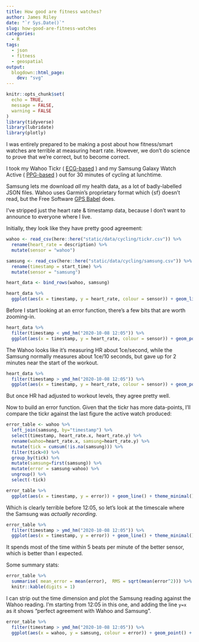 ```yaml
---
title: How good are fitness watches?
author: James Riley
date: "`r Sys.Date()`"
slug: how-good-are-fitness-watches
categories:
  - R
tags:
  - json
  - fitness
  - geospatial
output:
  blogdown::html_page:
    dev: "svg"
---
```


```r
knitr::opts_chunk$set(
  echo = TRUE,
  message = FALSE,
  warning = FALSE
)
library(tidyverse)
library(lubridate)
library(plotly)
```

I was entirely prepared to be making a post about how fitness/smart watches are terrible at measuring heart rate. However, we don't do science to prove that we're correct, but to become correct.

I took my Wahoo Tickr ( [ECG-based](https://en.wikipedia.org/wiki/Electrocardiography) ) and my Samsung Galaxy Watch Active ( [PPG-based](https://en.wikipedia.org/wiki/Photoplethysmogram) ) out for 30 minutes of cycling at lunchtime. 

Samsung lets me download _all_ my health data, as a lot of badly-labelled JSON files. Wahoo uses Garmin's proprietary format which {sf} doesn't read, but the Free Software [GPS Babel](http://www.gpsbabel.org/) does. 

I've stripped just the heart rate & timestamp data, because I don't want to announce to everyone where I live. 

Initially, they look like they have pretty good agreement:

```r
wahoo <- read_csv(here::here("static/data/cycling/tickr.csv")) %>%
  rename(heart_rate = description) %>%
  mutate(sensor = "wahoo")

samsung <- read_csv(here::here("static/data/cycling/samsung.csv")) %>%
  rename(timestamp = start_time) %>%
  mutate(sensor = "samsung")

heart_data <- bind_rows(wahoo, samsung)

heart_data %>%
  ggplot(aes(x = timestamp, y = heart_rate, colour = sensor)) + geom_line() + theme_minimal() + ggthemes::scale_colour_few()
```

Before I start looking at an error function, there's a few bits that are worth zooming-in.

```r
heart_data %>%
  filter(timestamp < ymd_hm("2020-10-08 12:05")) %>% 
  ggplot(aes(x = timestamp, y = heart_rate, colour = sensor)) + geom_point() + theme_minimal() + ggthemes::scale_colour_few()
```

The Wahoo looks like it's measuring HR about 1ce/second, while the Samsung normally measures about 1ce/10 seconds, but gave up for 2 minutes near the start of the workout. 

```r
heart_data %>%
  filter(timestamp > ymd_hm("2020-10-08 12:05")) %>% 
  ggplot(aes(x = timestamp, y = heart_rate, colour = sensor)) + geom_point() + theme_minimal() + ggthemes::scale_colour_few()

```

But once HR had adjusted to workout levels, they agree pretty well.

Now to build an error function. Given that the tickr has more data-points, I'll compare the tickr against the last figure the active watch produced:

```r
error_table <- wahoo %>%
  left_join(samsung, by="timestamp") %>%
  select(timestamp, heart_rate.x, heart_rate.y) %>%
  rename(wahoo=heart_rate.x, samsung=heart_rate.y) %>%
  mutate(tick = cumsum(!is.na(samsung))) %>% 
  filter(tick>0) %>%
  group_by(tick) %>%
  mutate(samsung=first(samsung)) %>%
  mutate(error = samsung-wahoo) %>%
  ungroup() %>%
  select(-tick)

error_table %>% 
  ggplot(aes(x = timestamp, y = error)) + geom_line() + theme_minimal()
```


Which is clearly terrible before 12:05, so let's look at the timescale where the Samsung was _actually recording_. 

```r

error_table %>% 
  filter(timestamp > ymd_hm("2020-10-08 12:05")) %>% 
  ggplot(aes(x = timestamp, y = error)) + geom_line() + theme_minimal()
```

It spends most of the time within 5 beats per minute of the better sensor, which is better than I expected.

Some summary stats:

```r
error_table %>%
  summarise( mean_error = mean(error),  RMS = sqrt(mean(error^2))) %>% 
  knitr::kable(digits = 1)
```

I can strip out the time dimension and plot the Samsung reading against the Wahoo reading. I'm starting from 12:05 in this one, and adding the line ` y=x` as it shows "perfect agreement with Wahoo and Samsung". 

```r
error_table %>% 
  filter(timestamp > ymd_hm("2020-10-08 12:05")) %>% 
  ggplot(aes(x = wahoo, y = samsung, colour = error)) + geom_point() + geom_abline(slope = 1) + coord_fixed() + scale_color_gradient2() + theme_minimal() 
```